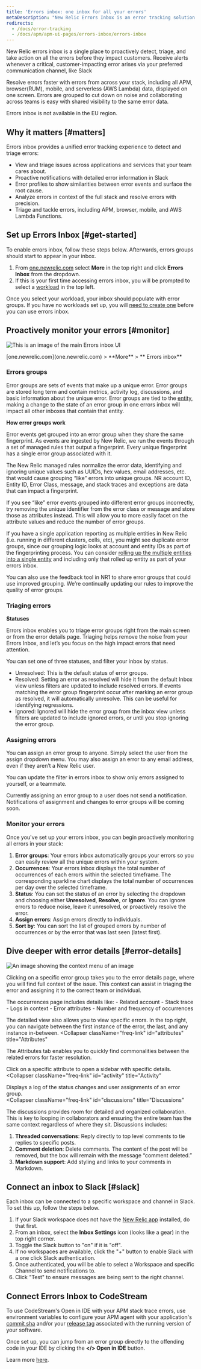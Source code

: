 ```yaml
---
title: 'Errors inbox: one inbox for all your errors'
metaDescription: "New Relic Errors Inbox is an error tracking solution designed to put you in the driver’s seat when it comes to detecting, triaging, and resolving errors across your full application stack."
redirects:
  - /docs/error-tracking
  - /docs/apm/apm-ui-pages/errors-inbox/errors-inbox
---
```


New Relic errors inbox is a single place to proactively detect, triage, and take action on all the errors before they impact customers. Receive alerts whenever a critical, customer-impacting error arises via your preferred communication channel, like Slack

Resolve errors faster with errors from across your stack, including all APM, browser(RUM), mobile, and serverless (AWS Lambda) data, displayed on one screen. Errors are grouped to cut down on noise and collaborating across teams is easy with shared visibility to the same error data. 

<Callout variant="important">
Errors inbox is not available in the EU region.
</Callout>

## Why it matters [#matters]

Errors inbox provides a unified error tracking experience to detect and triage errors:

- View and triage issues across applications and services that your team cares about.
- Proactive notifications with detailed error information in Slack
- Error profiles to show similarities between error events and surface the root cause.
- Analyze errors in context of the full stack and resolve errors with precision.
- Triage and tackle errors, including APM, browser, mobile, and AWS Lambda Functions.

## Set up Errors Inbox [#get-started]

To enable errors inbox, follow these steps below. Afterwards, errors groups should start to appear in your inbox.

1. From [one.newrelic.com](one.newrelic.com) select **More** in the top right and click **Errors Inbox** from the dropdown.
2. If this is your first time accessing errors inbox, you will be prompted to select a [workload](/docs/new-relic-one/use-new-relic-one/workloads/workloads-isolate-resolve-incidents-faster/) in the top left. 

Once you select your workload, your inbox should populate with error groups. If you have no workloads set up, you will [need to create one](/docs/new-relic-one/use-new-relic-one/workloads/use-workloads/) before you can use errors inbox.

## Proactively monitor your errors [#monitor]

![This is an image of the main Errors inbox UI](./images/errors-ui.png "ui-main")

<figcaption>[one.newrelic.com](one.newrelic.com) > **More** > ** Errors inbox**</figcaption>

### Errors groups

Error groups are sets of events that make up a unique error.  Error groups are stored long term and contain metrics, activity log, discussions, and basic information about the unique error. Error groups are tied to the [entity](/docs/new-relic-one/use-new-relic-one/core-concepts/what-entity-new-relic/), making a change to the state of an error group in one errors inbox will impact all other inboxes that contain that entity.

**How error groups work**

Error events get grouped into an error group when they share the same fingerprint.  As events are ingested by New Relic, we run the events through a set of managed rules that output a fingerprint.  Every unique fingerprint has a single error group associated with it.  

The New Relic managed rules normalize the error data, identifying and ignoring unique values such as UUIDs, hex values, email addresses, etc. that would cause grouping “like” errors into unique groups.  NR account ID, Entity ID, Error Class, message, and stack traces and exceptions are data that can impact a fingerprint.

<CollapserGroup>
  <Collapser
    className="freq-link"
    id="similar-events"
    title="Troubleshooting: similar looking events do not group together"
  >

If you see “like” error events grouped into different error groups incorrectly, try removing the unique identifier from the error class or message and store those as attributes instead.  This will allow you to more easily facet on the attribute values and reduce the number of error groups. 

If you have a single application reporting as multiple entities in New Relic (i.e. running in different clusters, cells, etc), you might see duplicate error groups, since our grouping logic looks at account and entity IDs as part of the fingerprinting process.  You can consider [rolling up the multiple entities into a single entity](/docs/agents/manage-apm-agents/app-naming/use-multiple-names-app/) and including only that rolled up entity as part of your errors inbox. 

You can also use the feedback tool in NR1 to share error groups that could use improved grouping.  We’re continually updating our rules to improve the quality of error groups.

  </Collapser>
</CollapserGroup>

### Triaging errors

**Statuses**

Errors inbox enables you to triage error groups right from the main screen or from the error details page.  Triaging helps remove the noise from your Errors Inbox, and let’s you focus on the high impact errors that need attention.

You can set one of three statuses, and filter your inbox by status.
- Unresolved: This is the default status of error groups.
- Resolved: Setting an error as resolved will hide it from the default Inbox view unless filters are updated to include resolved errors.  If events matching the error group fingerprint occur after marking an error group as resolved, it will automatically unresolve.  This can be useful for identifying regressions.
- Ignored: Ignored will hide the error group from the inbox view unless filters are updated to include ignored errors, or until you stop ignoring the error group. 


### Assigning errors

You can assign an error group to anyone.  Simply select the user from the assign dropdown menu.  You may also assign an error to any email address, even if they aren’t a New Relic user.

You can update the filter in errors inbox to show only errors assigned to yourself, or a teammate.  

Currently assigning an error group to a user does not send a notification. Notifications of assignment and changes to error groups will be coming soon.

### Monitor your errors
Once you've set up your errors inbox, you can begin proactively monitoring all errors in your stack:

1. **Error groups**: Your errors inbox automatically groups your errors so you can easily review all the unique errors within your system.
2. **Occurrences**: Your errors inbox displays the total number of occurrences of each errors within the selected timeframe. The corresponding sparkline chart displays the total number of occurrences per day over the selected timeframe.
3. **Status**: You can set the status of an error by selecting the dropdown and choosing either **Unresolved**, **Resolve**, or **Ignore**. You can ignore errors to reduce noise, leave it unresolved, or proactively resolve the error.
4. **Assign errors**: Assign errors directly to individuals. 
5. **Sort by**: You can sort the list of grouped errors by number of occurrences or by the error that was last seen (latest first).

## Dive deeper with error details [#error-details]

![An image showing the context menu of an image](./images/context.png "context menu")

Clicking on a specific error group takes you to the error details page, where you will find full context of the issue. This context can assist in triaging the error and assigning it to the correct team or individual. 

<CollapserGroup>
  <Collapser
    className="freq-link"
    id="occurrences"
    title="Occurrences"
  >
The occurrences page includes details like:
- Related account
- Stack trace
- Logs in context
- Error attributes
- Number and frequency of occurrences

The detailed view also allows you to view specific errors. In the top right, you can navigate between the first instance of the error, the last, and any instance in-between.
  </Collapser>
  <Collapser
    className="freq-link"
    id="attributes"
    title="Attributes"
  >
The Attributes tab enables you to quickly find commonalities between the related errors for faster resolution. 

Click on a specific attribute to open a sidebar with specific details.
  </Collapser>
  <Collapser
    className="freq-link"
    id="activity"
    title="Activity"
  >
Displays a log of the status changes and user assignments of an error group.
  </Collapser>  
  <Collapser
    className="freq-link"
    id="discussions"
    title="Discussions"
  >
The discussions provides room for detailed and organized collaboration. This is key to looping in collaborators and ensuring the entire team has the same context regardless of where they sit. Discussions includes:

1. **Threaded conversations**: Reply directly to top level comments to tie replies to specific posts.
2. **Comment deletion**: Delete comments. The content of the post will be removed, but the box will remain with the message “comment deleted.”
3. **Markdown support**: Add styling and links to your comments in Markdown. 


  </Collapser>  
</CollapserGroup>

## Connect an inbox to Slack [#slack]

Each inbox can be connected to a specific workspace and channel in Slack. To set this up, follow the steps below.

1. If your Slack workspace does not have the [New Relic app](https://newrelic.slack.com/apps/AP92KQJS3-new-relic?tab=more_info) installed, do that first.
2. From an inbox, select the **Inbox Settings** icon (looks like a gear) in the top right corner.
3. Toggle the Slack button to "on" if it is "off".
4. If no workspaces are available, click the "+" button to enable Slack with a one click Slack authentication.
5. Once authenticated, you will be able to select a Workspace and specific Channel to send notifications to.
6. Click "Test" to ensure messages are being sent to the right channel.

## Connect Errors Inbox to CodeStream

To use CodeStream's Open in IDE with your APM stack trace errors, use environment variables to configure your APM agent with your application's [commit sha](https://git-scm.com/book/en/v2/Git-Tools-Revision-Selection) and/or your [release tag](https://git-scm.com/book/en/v2/Git-Basics-Tagging) associated with the running version of your software.

Once set up, you can jump from an error group directly to the offending code in your IDE by clicking the **</> Open in IDE** button.

Learn more [here](docs/codestream/start-here/codestream-new-relic/#apm).
